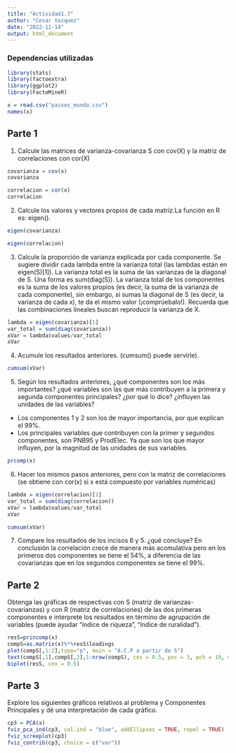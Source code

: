 ```yaml
---
title: "Actividad1.7"
author: "Cesar Vazquez"
date: "2022-11-14"
output: html_document
---
```


### Dependencias utilizadas

```r
library(stats)
library(factoextra)
library(ggplot2)
library(FactoMineR)
```

```r
x = read.csv("paises_mundo.csv")
names(x)
```

## Parte 1

1.  Calcule las matrices de varianza-covarianza S con cov(X) y la matriz de correlaciones con cor(X)

```r
covarianza = cov(x)
covarianza
```

```r
correlacion = cor(x)
correlacion
```

2.  Calcule los valores y vectores propios de cada matriz.La función en R es: eigen().

```r
eigen(covarianza)
```

```r
eigen(correlacion)
```

3.  Calcule la proporción de varianza explicada por cada componente. Se sugiere dividir cada lambda entre la varianza total (las lambdas están en eigen(S)[1]). La varianza total es la suma de las varianzas de la diagonal de S. Una forma es sum(diag(S)). La varianza total de los componentes es la suma de los valores propios (es decir, la suma de la varianza de cada componente), sin embargo, si sumas la diagonal de S (es decir, la varianza de cada x), te da el mismo valor (¡comprúebalo!). Recuerda que las combinaciones lineales buscan reproducir la varianza de X.

```r
lambda = eigen(covarianza)[1]
var_total = sum(diag(covarianza))
xVar = lambda$values/var_total
xVar
```

4.  Acumule los resultados anteriores. (cumsum() puede servirle).

```r
cumsum(xVar)
```

5.  Según los resultados anteriores, ¿qué componentes son los más importantes? ¿qué variables son las que más contribuyen a la primera y segunda componentes principales? ¿por qué lo dice? ¿influyen las unidades de las variables?

-   Los componentes 1 y 2 son los de mayor importancia, por que explican el 99%.
-   Los principales variables que contribuyen con la primer y segundos componentes, son PNB95 y ProdElec. Ya que son los que mayor influyen, por la magnitud de las unidades de sus variables.

```r
prcomp(x)
```

6.  Hacer los mismos pasos anteriores, pero con la matriz de correlaciones (se obtiene con cor(x) si x está compuesto por variables numéricas)

```r
lambda = eigen(correlacion)[1]
var_total = sum(diag(correlacion))
xVar = lambda$values/var_total
xVar
```

```r
cumsum(xVar)
```

7.  Compare los resultados de los incisos 6 y 5. ¿qué concluye? En conclusión la correlación crece de manera más acomulativa pero en los primeros dos componentes se tiene el 54%, a diferencia de las covarianzas que en los segundos componentes se tiene el 99%.

## Parte 2

Obtenga las gráficas de respectivas con S (matriz de varianzas-covarianzas) y con R (matriz de correlaciones) de las dos primeras componentes e interprete los resultados en término de agrupación de variables (puede ayudar "índice de riqueza", "índice de ruralidad").

```r
resS=princomp(x)
compS=as.matrix(x)%*%resS$loadings
plot(compS[,1:2],type="p", main = "A.C.P a partir de S")
text(compS[,1],compS[,2],1:nrow(compS), cex = 0.5, pos = 3, pch = 19, col = "red")
biplot(resS, cex = 0.5)  
```

## Parte 3

Explore los siguientes gráficos relativos al problema y Componentes Principales y dé una interpretación de cada gráfico.

```r
cp3 = PCA(x)
fviz_pca_ind(cp3, col.ind = "blue", addEllipses = TRUE, repel = TRUE)
fviz_screeplot(cp3)
fviz_contrib(cp3, choice = c("var"))
```
